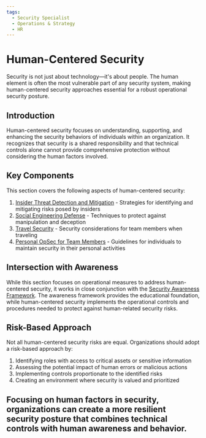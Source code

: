 ```yaml
---
tags:
  - Security Specialist
  - Operations & Strategy
  - HR
---
```




<TagProvider>
<TagFilter />


# Human-Centered Security

<TagList tags={frontmatter.tags} />
<AttributionList contributors={frontmatter.contributors} />

Security is not just about technology—it's about people. The human element is often the most vulnerable part of any security system, making human-centered security approaches essential for a robust operational security posture.

## Introduction

Human-centered security focuses on understanding, supporting, and enhancing the security behaviors of individuals within an organization. It recognizes that security is a shared responsibility and that technical controls alone cannot provide comprehensive protection without considering the human factors involved.

## Key Components

This section covers the following aspects of human-centered security:

1. [Insider Threat Detection and Mitigation](/opsec/old/human-centered-security/detecting-and-mitigating-insider-threats) - Strategies for identifying and mitigating risks posed by insiders
2. [Social Engineering Defense](/opsec/old/human-centered-security/social-engineering-defense) - Techniques to protect against manipulation and deception
3. [Travel Security](/opsec/old/human-centered-security/travel-security) - Security considerations for team members when traveling
4. [Personal OpSec for Team Members](/opsec/old/human-centered-security/personal-opsec) - Guidelines for individuals to maintain security in their personal activities

## Intersection with Awareness

While this section focuses on operational measures to address human-centered security, it works in close conjunction with the [Security Awareness Framework](/awareness/overview). The awareness framework provides the educational foundation, while human-centered security implements the operational controls and procedures needed to protect against human-related security risks.

## Risk-Based Approach

Not all human-centered security risks are equal. Organizations should adopt a risk-based approach by:

1. Identifying roles with access to critical assets or sensitive information
2. Assessing the potential impact of human errors or malicious actions
3. Implementing controls proportionate to the identified risks
4. Creating an environment where security is valued and prioritized

Focusing on human factors in security, organizations can create a more resilient security posture that combines technical controls with human awareness and behavior.
---

</TagProvider>
<ContributeFooter />
